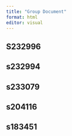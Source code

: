 ```yaml
---
title: "Group Document"
format: html
editor: visual
---
```


## S232996

## s232994

## s233079

## s204116

## s183451
